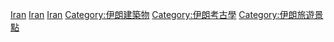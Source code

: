 {{Commonscat|Archaeological sites in Iran}}

[[Category:近東考古遺址|Iran]]
[[Category:亞洲考古遺址|Iran]]
[[Category:各國考古遺址|Iran]]
[[Category:伊朗建築物|Category:伊朗建築物]]
[[Category:伊朗考古學|Category:伊朗考古學]]
[[Category:伊朗旅遊景點|Category:伊朗旅遊景點]]